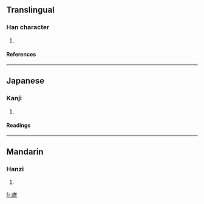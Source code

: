 ==Translingual==
===Han character===
{{Han char|rn=53|rad=广|as=08|sn=11|four=0026<sub>1</sub>|canj=戈廿日 (ITA)}}
# {{defn|Han|sort=广08}}
====References====
{{Han ref|kx=0347.140|dkj=09367|hdz=20886.120|uh=5EB4|ud=24244|bh=D548|bd=54600}}
----
==Japanese==
===Kanji===
{{ja-kanji|grade=|rs=广08}}
# {{defn|Japanese}} 
====Readings====
{{ja-readings|on=[[せき]] (seki), [[じゃく]] (jaku), [[しゃく]] (shaku)|kun=}}
----
==Mandarin==
===Hanzi===
{{cmn-hanzi|pin=[[jí]] (ji2), [[yóng]] (yong2)|wg=chi<sup>2</sup>, yung<sup>2</sup>}}
# {{defn|Mandarin}}

[[fr:庴]]